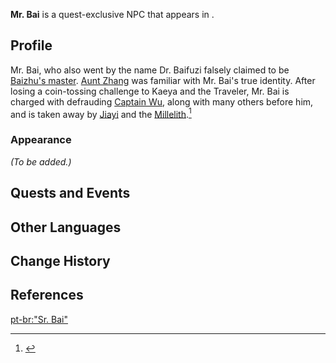 {{Meta
<!-- Remove this template after adding the missing info -->
|missing_NPC_profile  = yes
<!--
|missing_NPC_idle     = yes
|missing_NPC_dialogue = yes
-->
}}
{{Character Infobox
|type             = Quest NPC
|image            = NPC Mr. Bai.png
|realname         = <!-- Optional, if different from in-game name -->
|deceased         = <!-- Past (for deceased prior to events of the game) or free response -->
|region           = Liyue
|location         = Liyue
|affiliation      = 
|title            = 

|ancestry         = <!-- Clan/family -->
|father           = 
|mother           = 
|spouse           = 
|sibling          = 
|child            = 
|relative         = 

|voiceEN          = 
|voiceCN          = 
|voiceJP          = 
|voiceKR          = 
}}
'''Mr. Bai''' is a quest-exclusive NPC that appears in {{Quest|Shenanigans and Sweet Wine}}.
<!--
==Location==
{{subst:#tag:gallery|
NPC Location {{subst:#titleparts:{{subst:PAGENAME}}}}.png{{subst:!}}{{subst:#titleparts:{{subst:PAGENAME}}}}'s location
NPC Location {{subst:#titleparts:{{subst:PAGENAME}}}} Context.png{{subst:!}}Additional context
}}
-->
==Profile==
<!--Detailed story/lore information goes here.-->
Mr. Bai, who also went by the name Dr. Baifuzi falsely claimed to be [[Baizhu's master]]. [[Aunt Zhang]] was familiar with Mr. Bai's true identity. After losing a coin-tossing challenge to Kaeya and the Traveler, Mr. Bai is charged with defrauding [[Captain Wu]], along with many others before him, and is taken away by [[Jiayi]] and the [[Millelith]].<ref>{{Ref/Quest|Feathers Adrift in a Spring Breeze}}</ref>

===Appearance===
<!--Keep appearance section short and concise. Limit to 2 paragraphs with 3-4 sentences each.-->
''(To be added.)''

==Quests and Events==
{{Quests and Events}}
<!--
==Idle Quotes==
{{Dialogue Start}}
: {{DIcon|Idle}} {{Tx}}
:: {{A|VO {{subst:#titleparts:{{subst:PAGENAME}}}} 01.ogg}} "{{Tx}}"
{{Dialogue End}}

==Dialogue==
{{Dialogue Start}}
:'''{{subst:#titleparts:{{subst:PAGENAME}}}}:''' 
:{{DIcon}}
{{Dialogue End}}
<!--
==Event Dialogue==
===Event Name===
{{Dialogue Start}}
:'''{{subst:#titleparts:{{subst:PAGENAME}}}}:'''
{{Dialogue End}}

==Trivia==
* 
-->
==Other Languages==
{{Other Languages|default_hidden=1
|en      = Mr. Bai
|zhs     = 「白老先生」
|zhs_rm  = "Bái Lǎoxiānshēng"
|zht     = 「白老先生」
|zht_rm  = "Bái Lǎoxiānshēng"
|ja      = 「白老師」
|ja_rm   = "Byaku-roushi"
|ko      = 「백 선생」
|es      = Señor Bai
|fr      = «&nbsp;Monsieur Bai&nbsp;»
|ru      = «Господин Бай»
|th      = "ผู้เฒ่า Bai"
|th_rm   = "Phu Thao Bai"
|vi      = Bai Tiên Sinh
|de      = „Alter Bai“
|id      = Pak Bai
|pt      = "Sr. Bai"
|tr      = Bay Bai
|it      = Signor Bai
}}

==Change History==
{{Change History|3.8}}

==References==
{{Reflist}}

[[pt-br:"Sr. Bai"]]